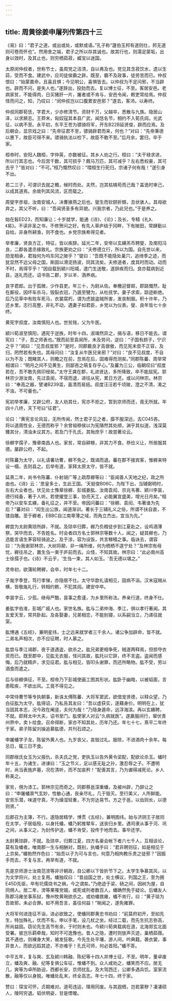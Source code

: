 ```yaml
---
---
---
```

title: 周黄徐姜申屠列传第四十三
---

《易》曰：“君子之道，或出或处，或默或语。”孔子称“蘧伯玉邦有道则仕，邦无道则可卷而怀也”。然用舍之端，君子之所以存其诚也。故其行也，则濡足蒙垢，出身以效时，及其止也，则穷栖茹菽，臧宝以迷国。

太原闵仲叔者，世称节士，虽周党之洁清，自以弗及也。党见其含菽饮水，遗以生蒜，受而不食。建武中，应司徒侯霸之辟。既至，霸不及政事，徒劳苦而已。仲叔恨曰：“始蒙嘉命，且喜且惧；今见明公，喜惧皆去。以仲叔为不足问邪，不当辟也。辟而不问，是失人也。”遂辞出，投劾而去。复以博士征，不至。客居安邑。老病家贫，不能得肉，日买猪肝一片，屠者或不肯与，安邑令闻，敕吏常给焉。仲叔怪而问之，知，乃叹曰：“闵仲叔岂以口腹累安邑邪？”遂去，客沛。以寿终。

仲叔同郡荀恁，字君大，少亦修清节。资财千万，父越卒，悉散与九族。隐居山泽，以求厥志。王莽末，匈奴寇其本县广武，闻恁名节，相约不入荀氏闾。光武征，以病不至。永平初，东平王苍为骠骑将军，开东B22B延贤俊，辟而应焉。及后朝会，显宗戏之曰：“先帝征君不至，骠骑辟君而来，何也？”对曰：“先帝秉德以惠下，故臣可得不来。骠骑执法以检下，故臣不敢不至。”后月余，罢归，卒于家。

桓帝时，安阳人魏桓，字仲英，亦数被征。其乡人劝之行。桓曰：“夫干禄求进，所以行其志也。今后宫千数，其可损乎？厩马万匹，其可减乎？左右悉权豪，其可去乎？”皆对曰：“不可。”桓乃慨然叹曰：“喂桓生行死归，宗诸子何有哉！”遂引身不出。

若二三子，可谓识去就之概，候时而处。夫然，岂其枯槁苟而己哉？盖诡时审己，以成其道焉。余故列其风流，区而载之。

周燮字彦祖，汝南安城人，决曹掾燕之后也。燮生而钦颐折頞，丑状骇人。其母欲弃之，其父不听，曰：“吾闻贤圣多有异貌。兴我宗者，乃此兒也。”于是养之。

始在髫ED23，而知廉让；十岁就学，能通《诗》、《论》；及长，专精《礼》、《易》。不读非圣之书，不修贺问之好。有先人草庐结于冈畔，下有陂田，常肆勤以自给。非身所耕渔，则不食也。乡党宗族希得见者。

举孝廉，贤良方正，特征，皆以疾辞。延光二年，安帝以玄纁羔币聘燮，及南阳冯良，二郡各遣丞掾致礼。宗族更劝之曰：“夫修德立行，所以为国。自先世以来，勋宠相承，君独何为呜东冈之陂乎？”燮曰：“吾既不能隐处巢穴，追绮季之迹，而犹显然不远父母之国，斯固以滑泥扬波，同其流矣。夫修道者，度其时而动。动而不时，焉得亨乎！”因自载到颍川阳城，遣门生送敬，遂辞疾而归。良亦载病到近县，送礼而还。诏书告二郡，岁以羊、酒养病。

良字君郎。出于孤微，少作县吏。年三十，为尉从佐。奉檄迎督邮，即路慨然，耻在厮役，因坏车杀马，毁裂衣冠，乃遁至犍为，从杜抚学。妻子求索，踪迹断绝。后乃见草中有败车死马，衣裳腐朽，谓为虎狼盗贼所害，发丧制服。积十许年，乃还乡里。志行高整，非礼不动，遇妻子如君臣，乡党以为仪表。燮、良年皆七十余终。

黄宪字叔度，汝南慎阳人也。世贫贱，父为牛医。

颍川荀淑至慎阳，遇宪于逆族，时年十四，淑竦然异之，揖与语，移日不能去。谓宪曰：“子，吾之师表也。”既而前至袁阆所，未及劳问，逆曰：“子国有颜子，宁识之乎？”阆曰：“见吾叔度邪？”是时，同郡戴良才高倨傲，而见宪未尝不正容，及归，罔然若有失也。其母问曰：“汝复从牛医兒来邪？”对曰：“良不见叔度，不自以为不及；既睹其人，则瞻之在前，忽焉在后，固难得而测矣。”同郡陈蕃、周举常相谓曰：“明月之间不见黄生，则鄙吝之萌复存乎心。”及蕃为三公，临朝叹曰“叔度若在，吾不敢先佩印绶矣。”太守王龚在郡，礼进贤达，多所降致，卒不能屈宪。郭林宗少游汝南，先过袁阆，不宿而退，进往从宪，累日方还。或以问林宗。林宗曰：“奉高之器，譬诸B239滥，虽清而易挹。叔度汪汪若千顷陂，澄之不清，淆之不浊，不可量也。”

宪初举孝廉，又辟公府，友人劝其仕，宪亦不拒之，暂到京师而还，竟无所就。年四十八终，天下号曰“征君”。

论曰：“黄宪言论风旨，无所传闻，然士君子见之者，靡不服深远，去C045吝。将以道周性全，无德而称乎？余曾祖穆侯以为宪隤然其处顺，渊乎其似道，浅深莫臻其分，清浊未议其方。若及门于孔氏，其殆庶乎！故尝著论云。

徐稺字孺子，豫章南昌人也。家贫，常自耕稼，非其力不食。恭俭义让，所居服其德。屡辟公府，不起。

时陈蕃为太守，以礼请署功曹，稺不免之，既谒而退。蕃在郡不接宾客，惟稺来特设一榻，去则县之。后举有道，家拜太原太守，皆不就。

延熹二年，尚书令陈蕃、仆射胡广等上疏荐稺等曰：“臣闻善人天地之纪，政之所由也。《诗》云：'思皇多士，生此王国。'天挺俊B06C，为陛下出，当辅弼明时，左右大业者也。伏见处士豫章徐稺、彭城姜肱、汝南袁闳、京兆韦著、颍川李昙，德行纯备，著于人听。若使擢登三事，协亮天工，必能翼宣盛美，增光日月矣。”桓帝乃以安车玄纁，备礼征之，并不至。帝因问蕃曰：“徐稺、袁闳、韦著谁为先后？”蕃对曰：“闳生出公族，闻道渐训。著长于三辅礼义之俗，所谓不扶自直，不镂自雕。至于稺者，EBBC自江南卑薄之域，而角立杰出，宜当为先。”

稺尝为太尉黄琼所辟，不就。及琼卒归葬，稺乃负粮徒步到江夏赴之，设鸡酒薄祭，哭毕而去，不告姓名。时会者四方名士郭林宗等数十人，闻之，疑其稺也，乃选能言语生茅容轻骑追之。及于涂，容为设饭，共言稼穑之事。临诀去，谓容曰：“为我谢郭林宗，大树将颠，非一绳所维，何为栖栖不遑宁处？”及林宗有母忧，稺往吊之，置生刍一束于庐前而去。众怪，不知其故。林宗曰：“此必南州高士徐孺子也。《诗》不云乎，'生刍一束，其人如玉。'吾无德以堪之。”

灵帝初，欲蒲轮聘稺，会卒，时年七十二。

子胤字季登，笃行孝悌，亦隐居不仕。太守华歆礼请相见，固病不诣。汉末寇贼从横，皆敬胤礼行，转相约敕，不犯其闾。建安中卒。

李昙字云，少孤，继母严酷，昙事之愈谨，为乡里所称法。养亲行道，终身不仕。

姜肱字伯淮，彭城广戚人也。家世名族。肱与二弟仲海、季江，俱以孝行著闻。其友爱天至，常共卧起。及各娶妻，兄弟相恋，不能别寝，以系嗣当立，乃递往就室。

肱博通《五经》，兼明星纬，士之远来就学者三千余人。诸公争加辟命，皆不就。二弟名声相次，亦不应征聘，时人慕之。

肱尝与季江谒郡，夜于道遇盗，欲杀之。肱兄弟更相争死，贼遂两释焉，但掠夺衣资而已。既至郡中，见肱无衣服，怪问其故，肱托以它辞，终不言盗。盗闻而感悔，后乃就精庐，求见征君。肱与相见，皆叩头谢罪，而还所略物。肱不受，劳以酒食而遣之。

后与徐稺俱征，不至。桓帝乃下彭城使画工图其形状。肱卧于幽暗，以被韬面，言患眩疾，不欲出风。工竟不得见之。

中常侍曹节等专执朝事，新诛太傅陈蕃、大将军窦武，欲借宠贤德，以释众望，乃白征肱为太守。肱得诏，乃私告其友曰：“吾以虚获实，遂藉身价。明明在上，犹当固其本志，况今政在阉竖，夫何为哉！”乃隐身遁命，远浮海滨。再以玄纁聘，不就。即拜太中大夫，诏书至门。肱使家人对云“久病就医”。遂羸服间行，窜伏青州界中，卖卜给食。召命得断，家亦不知其处，历年乃还。年七十七，熹平二年终于家。弟子陈留刘操追慕肱德，共刊石颂之。

申屠蟠字子龙，陈留外黄人也。九岁丧父，哀毁过礼。服除，不进酒肉十余年。每忌日，辄三日不食。

同郡缑氏女玉为父报仇，杀夫氏之党，吏执玉以告外黄令梁配，配欲论杀玉。蟠时年十五，为诸生，进谏曰：“玉之节义，足以感无耻之孙，激忍辱之子。不遭明时，尚当表旌庐墓，况在清听，而不加哀矜！”配善其言，乃为谳得减死论。乡人称美之。

家贫，佣为漆工。郭林宗见而奇之。同郡蔡邕深重蟠，及被州辟，乃辞让之曰：“申屠蟠禀气玄妙，性敏心通，丧亲尽礼，几于毁灭。至行美义，人所鲜能。安贫乐潜，味道守真，不为燥湿轻重，不为穷达易节。方之于邕，以齿则长，以德则贤。”

后郡召为主簿，不行。遂隐居精学，博贯《五经》，兼明图纬。始与济阴王子居同在太学，子居临殁，以身托蟠，蟠乃躬推辇车，送丧归乡里。遇司隶从事于河、巩之间，从事义之，为封传护送，蟠不肯受，投传于地而去。事毕还学。

太尉黄琼辟，不就。及琼卒，归葬江夏，四方名豪会帐下者六七千人，互相谈论，莫有及蟠者。唯南郡一生与相酬对，既别，执蟠手曰：“君非聘则征，如是相见于上京矣。”蟠勃然作色曰：“始吾以子为可与言也，何意乃相拘教乐贵之徒邪？”因振手而去，不复与言。再举有道，不就。

先是京师游士汝南范滂等非讦朝政，自公卿以下皆折节下之。太学生争慕其风，以为文学将兴，处士复用。蟠独叹曰：“昔战国之世，处士横议，列国之王，至为拥E45D先驱，卒有坑儒烧书之祸，今之谓矣。”乃绝迹于梁、砀之间，因树为屋，自同佣人。居二年，滂等果罹党锢，或死或刑者数百人，蟠确然免于疑论。后蟠友人陈郡冯雍坐事系狱，豫州牧黄琬欲杀之。或劝蟠救雍，蟠不肯行，曰：“黄子琰为吾故邪，未必合罪。如不用吾言，虽往何益！”琬闻之，遂免雍罪。

大将军何进连征不诣，进必欲致之，使蟠同郡黄忠书劝曰：“前莫府初开，至如先生，特加殊礼，优而不名，申以手笔，设几杖之坐。经过二载，而先生抗志弥高，所尚益固。窃论先生高节有余，于时则未也。今颍川荀爽载病在道，北海郑玄北面受署。彼岂乐羁牵哉，知时不可逸豫也。昔人之隐，遭时则放声灭迹，巢栖茹薇。其不遇也，则裸身大笑，被发狂歌。今先生处平壤，游人间，吟典籍，袭衣裳，事异昔人，而欲远蹈其迹，不亦难乎！孔氏可师，何必首阳。”蟠不答。

中平五年，复与爽、玄及颍川韩融、陈纪等十四人并博士征，不至。明年，董卓废立，蟠及爽、融、纪等复俱公车征，惟蟠不到。众人咸劝之，蟠笑而不应。居无几，爽等为卓所胁迫，西都长安，京师扰乱。及大驾西迁，公卿多遇兵饥，室家流散，融等仅以身脱。唯蟠处乱末，终全高志。年七十四，终于家。

赞曰：琛宝可怀，贞期难对。道苟违运，理用同废。与其遐栖，岂若蒙秽？凄凄硕人，陵阿穷退。韬伏明姿，甘是堙暧。


